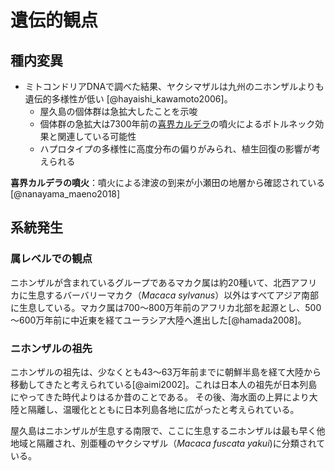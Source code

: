 # 遺伝的観点
## 種内変異
- ミトコンドリアDNAで調べた結果、ヤクシマザルは九州のニホンザルよりも遺伝的多様性が低い [@hayaishi_kawamoto2006]。
   - 屋久島の個体群は急拡大したことを示唆
   - 個体群の急拡大は7300年前の[喜界カルデラ](https://ja.wikipedia.org/wiki/%E9%AC%BC%E7%95%8C%E3%82%AB%E3%83%AB%E3%83%87%E3%83%A9)の噴火によるボトルネック効果と関連している可能性
   - ハプロタイプの多様性に高度分布の偏りがみられ、植生回復の影響が考えられる

**喜界カルデラの噴火**：噴火による津波の到来が小瀬田の地層から確認されている [@nanayama_maeno2018]

## 系統発生
### 属レベルでの観点
ニホンザルが含まれているグループであるマカク属は約20種いて、北西アフリカに生息するバーバリーマカク（*Macaca sylvanus*）以外はすべてアジア南部に生息している。マカク属は700～800万年前のアフリカ北部を起源とし、500～600万年前に中近東を経てユーラシア大陸へ進出した[@hamada2008]。

### ニホンザルの祖先
ニホンザルの祖先は、少なくとも43～63万年前までに朝鮮半島を経て大陸から移動してきたと考えられている[@aimi2002]。これは日本人の祖先が日本列島にやってきた時代よりはるか昔のことである。
その後、海水面の上昇により大陸と隔離し、温暖化とともに日本列島各地に広がったと考えられている。

屋久島はニホンザルが生息する南限で、ここに生息するニホンザルは最も早く他地域と隔離され、別亜種のヤクシマザル（*Macaca fuscata yakui*)に分類されている。
